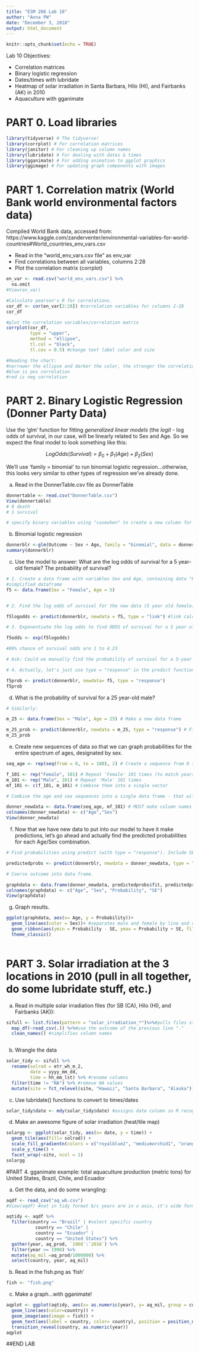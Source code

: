 ```yaml
---
title: "ESM 206 Lab 10"
author: "Anna PW"
date: "December 3, 2018"
output: html_document
---
```


```r
knitr::opts_chunk$set(echo = TRUE)
```

Lab 10 Objectives:

- Correlation matrices
- Binary logistic regression
- Dates/times with lubridate
- Heatmap of solar irradiation in Santa Barbara, Hilo (HI), and Fairbanks (AK) in 2010
- Aquaculture with gganimate

# PART 0. Load libraries
```r

library(tidyverse) # The tidyverse!
library(corrplot) # For correlation matrices
library(janitor) # For cleaning up column names
library(lubridate) # For dealing with dates & times
library(gganimate) # For adding animation to ggplot graphics
library(ggimage) # For updating graph components with images


```

# PART 1. Correlation matrix (World Bank world environmental factors data)

Compiled World Bank data, accessed from: https://www.kaggle.com/zanderventer/environmental-variables-for-world-countries#World_countries_env_vars.csv

- Read in the "world_env_vars.csv file" as env_var
- Find correlations between all variables, columns 2:28
- Plot the correlation matrix (corrplot)

```r
en_var <- read.csv("world_env_vars.csv") %>%
  na.omit
#View(en_var)

#Calculate pearson's R for correlations. 
cor_df <- cor(en_var[2:28]) #correlation variables for columns 2-28
cor_df

#plot the correlation variables/correlation matrix
corrplot(cor_df, 
         type = "upper", 
         method = "ellipse", 
         tl.col = "black", 
         tl.cex = 0.5) #change text label color and size

#Reading the chart: 
#narrower the ellipse and darker the color, the stronger the correlation
#blue is pos correlation
#red is neg correlation
```

# PART 2. Binary Logistic Regression (Donner Party Data)

Use the 'glm' function for fitting *generalized linear models* (the *logit* - log odds of survival, in our case, will be linearly related to Sex and Age. So we expect the final model to look something like this: 

$$Log Odds (Survival) = \beta_0 + \beta_1(Age) + \beta_2(Sex)$$

We'll use 'family = binomial' to run binomial logistic regression...otherwise, this looks very similar to other types of regression we've already done. 

a. Read in the DonnerTable.csv file as DonnerTable

```r
donnertable <- read.csv("DonnerTable.csv")
View(donnertable)
# 0 death
# 1 survival

# specify binary variables using "casewhen" to create a new column for 0 and 1 outcomes

```

b. Binomial logistic regression

```r

donnerblr <-glm(Outcome ~ Sex + Age, family = "binomial", data = donnertable)
summary(donnerblr)
```

c. Use the model to answer: What are the log odds of survival for a 5 year-old female? The probability of survival?

```r

# 1. Create a data frame with variables Sex and Age, containing data "Female" and 5, respectively: 
#simplified dataframe 
f5 <- data.frame(Sex = "Female", Age = 5)


# 2. Find the log odds of survival for the new data (5 year old female) using predict() function with type = "link":

f5logodds <- predict(donnerblr, newdata = f5, type = "link") #link calcs log odds

# 3. Exponentiate the log odds to find ODDS of survival for a 5 year old female:

f5odds <- exp(f5logodds)

#80% chance of survival odds are 1 to 4.23

# Ask: Could we manually find the probability of survival for a 5-year old female? recall: p/(1-p) = ODDS

# 4. Actually, let's just use type = "response" in the predict function, which converts to a probability for us:

f5prob <- predict(donnerblr, newdata= f5, type = "response")
f5prob
```

d. What is the probability of survival for a 25 year-old male? 

```r

# Similarly:

m_25 <- data.frame(Sex = "Male", Age = 25) # Make a new data frame

m_25_prob <- predict(donnerblr, newdata = m_25, type = "response") # Find probability of survival
m_25_prob

```

e. Create new sequences of data so that we can graph probabilities for the entire spectrum of ages, designated by sex.

```r

seq_age <- rep(seq(from = 0, to = 100), 2) # Create a sequence from 0 to 100, twice (one will be "Male" and one will be "Female")

f_101 <- rep("Female", 101) # Repeat 'Female' 101 times (to match years data)
m_101 <- rep("Male", 101) # Repeat 'Male' 101 times
mf_101 <- c(f_101, m_101) # Combine them into a single vector

# Combine the age and sex sequences into a single data frame - that will be the new data that we have our model make predictions for

donner_newdata <- data.frame(seq_age, mf_101) # MUST make column names match variables in the model!
colnames(donner_newdata) <- c("Age","Sex")
View(donner_newdata)
```

f. Now that we have new data to put into our model to have it make predictions, let's go ahead and actually find the predicted probabilities for each Age/Sex combination.

```r

# Find probabilities using predict (with type = "response"). Include SE.

predictedprobs <- predict(donnerblr, newdata = donner_newdata, type = "response", se.fit = TRUE)

# Coerce outcome into data frame. 

graphdata <- data.frame(donner_newdata, predictedprobs$fit, predictedprobs$se.fit)
colnames(graphdata) <- c("Age", "Sex", "Probability", "SE")
View(graphdata)
```

g. Graph results.

```r
ggplot(graphdata, aes(x= Age, y = Probability))+
  geom_line(aes(color = Sex))+ #separates male and female by line and color
  geom_ribbon(aes(ymin = Probability - SE, ymax = Probability + SE, fill = Sex), alpha = 0.5)+
  theme_classic()
  
```


# PART 3. Solar irradiation at the 3 locations in 2010 (pull in all together, do some lubridate stuff, etc.)

a. Read in multiple solar irradiation files (for SB (CA), Hilo (HI), and Fairbanks (AK)):
```r

sifull <- list.files(pattern = "solar_irradiation_*")%>%#pulls files starting with "solar_irr..."
  map_df(~read_csv(.)) %>%#use the outcome of the previous line "."
  clean_names() #simplifies column names



```

b. Wrangle the data
```r
solar_tidy <- sifull %>%
  rename(solrad = etr_wh_m_2, 
         date = yyyy_mm_dd, 
         time = hh_mm_lst) %>% #rename columns
  filter(time != "NA") %>% #remove NA values
  mutate(site = fct_relevel(site, "Hawaii", "Santa Barbara", "Alaska")) #change order of sites 


```

c. Use lubridate() functions to convert to times/dates
```r
solar_tidy$date <- mdy(solar_tidy$date) #assigns date column so R recognizes it as dates 

```

d. Make an awesome figure of solar irradiation (heat/tile map)
```r

solargg <- ggplot(solar_tidy, aes(x= date, y = time)) +
  geom_tile(aes(fill= solrad)) +
  scale_fill_gradientn(colors = c("royalblue2", "mediumorchid1", "orange", "yellow")) + #allows you to specify colors
  scale_y_time() +
  facet_wrap(~site, ncol = 1)
solargg

```


#PART 4. gganimate example: total aquaculture production (metric tons) for United States, Brazil, Chile, and Ecuador

a. Get the data, and do some wrangling:
```r
aqdf <- read_csv("aq_wb.csv")
#View(aqdf) #not in tidy format b/c years are in x axis, it's wide format

aqtidy <- aqdf %>%
  filter(country == "Brazil" | #select specific country
           country == "Chile" |
           country == "Ecuador" |
           country == "United States") %>%
  gather(year, aq_prod, `1960`:`2016`) %>%
  filter(year >= 1990) %>%
  mutate(aq_mil =aq_prod/1000000) %>%
  select(country, year, aq_mil)

```


b. Read in the fish.png as 'fish'

```r

fish <- "fish.png"
```

c. Make a graph...with gganimate!
```r
aqplot <- ggplot(aqtidy, aes(x= as.numeric(year), y= aq_mil, group = country)) +
  geom_line(aes(color=country)) +
  geom_image(aes(image = fish)) +
  geom_text(aes(label = country, color= country), position = position_nudge(y=0.04, x=1), size = 5) +
  transition_reveal(country, as.numeric(year))
aqplot

```

##END LAB